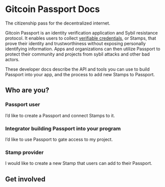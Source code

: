 
# Gitcoin Passport Docs

The citizenship pass for the decentralized internet.

Gitcoin Passport is an identity verification application and Sybil resistance protocol. 
It enables users to collect [verifiable credentials](https://decentralized-id.com/web-standards/w3c/wg/vc/verifiable-credentials/), or Stamps, that prove their identity and trustworthiness without exposing personally identifying information. Apps and organizations can then utilize Passport to protect their community and projects from sybil attacks and other bad actors.

These developer docs describe the API and tools you can use to build Passport into your app, and the process to add new Stamps to Passport. 

## Who are you?

### Passport user

I’d like to create a Passport and connect Stamps to it.

<Cards>
  <Card title="What is Passport?" href="https://support.gitcoin.co/gitcoin-knowledge-base/gitcoin-passport/what-is-gitcoin-passport" />
  <Card title="How to create a Passport" href="https://support.gitcoin.co/gitcoin-knowledge-base/gitcoin-passport/creating-a-gitcoin-passport" />
  <Card title="What are Stamps?" href="https://support.gitcoin.co/gitcoin-knowledge-base/gitcoin-passport/what-are-stamps" />
  <Card title="Migrating your Stamps on-chain" href="https://support.gitcoin.co/gitcoin-knowledge-base/gitcoin-passport/moving-your-stamps-onchain" />
  <Card title="Staking Gitcoin" href="https://support.gitcoin.co/gitcoin-knowledge-base/gitcoin-passport/identity-staking-questions" />
  <Card title="FAQ" href="https://support.gitcoin.co/gitcoin-knowledge-base/gitcoin-passport/common-questions" />
</Cards>


### Integrator building Passport into your program
I’d like to use Passport to gate access to my project.

<Cards>
  <Card title="Get inspired" href="overview/why-gitcoin-passport" />
  <Card title="Get access" href="get-started/creating-your-passport" />
  <Card title="Quick start" href="building-with-passport/quick-start-guide" />
  <Card title="Tutorials" href="building-with-passport/integration-guides" />
  <Card title="Staking Gitcoin" href="get-started/creating-your-passport" />
  <Card title="Troubleshoot" href="get-started/creating-your-passport" />
</Cards>


### Stamp provider
 
I would like to create a new Stamp that users can add to their Passport.

<Cards>
  <Card title="Creating a new Stamp" href="stamps/integrating-a-new-stamp" />
  <Card title="Requesting Stamp data" href="building-with-passport/integration-guides/integrating-stamps-and-scorers.md" />
</Cards>


## Get involved

<Cards>
  <Card title="Join the community" href="https://discord.gg/UHFXdJFh" />
  <Card title="Blog" href="https://www.gitcoin.co/blog" />
  <Card title="Contribute to the docs" href="getting-involved/getting-involved" />
</Cards>